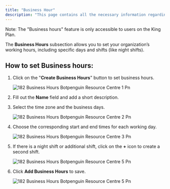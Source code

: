 ```yaml
---
title: "Business Hour"
description: "This page contains all the necessary information regarding the "Business hours" section of teh BotPenguin."
---
```


<Info>
  Note: The "Business hours" feature is only accessible to users on the King Plan.
</Info>

The **Business Hours** subsection allows you to set your organization’s working hours, including specific days and shifts (like night shifts).

## **How to set Business hours:**

1. Click on the "**Create Business Hours**" button to set business hours.

   ![182 Business Hours Botpenguin Resource Centre 1 Pn](/images/how-botpenguin-works/business-hour/182.business_hours__botpenguin_resource_centre-1.png)
2. Fill out the **Name** field and add a short description.
3. Select the time zone and the business days.

   ![182 Business Hours Botpenguin Resource Centre 2 Pn](/images/how-botpenguin-works/business-hour/182.business_hours__botpenguin_resource_centre-2.png)
4. Choose the corresponding start and end times for each working day.

   ![182 Business Hours Botpenguin Resource Centre 3 Pn](/images/how-botpenguin-works/business-hour/182.business_hours__botpenguin_resource_centre-3.png)
5. If there is a night shift or additional shift, click on the **\+** icon to create a second shift.

   ![182 Business Hours Botpenguin Resource Centre 5 Pn](/images/how-botpenguin-works/business-hour/182.business_hours__botpenguin_resource_centre-4.png)
6. Click **Add Business Hours** to save.

   ![182 Business Hours Botpenguin Resource Centre 5 Pn](/images/how-botpenguin-works/business-hour/182.business_hours__botpenguin_resource_centre-5.png)